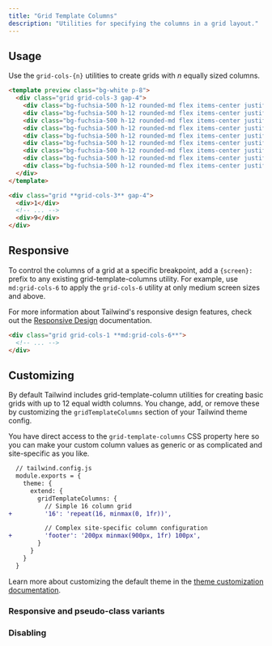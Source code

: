 ```yaml
---
title: "Grid Template Columns"
description: "Utilities for specifying the columns in a grid layout."
---
```




## Usage

Use the `grid-cols-{n}` utilities to create grids with _n_ equally sized columns.

```html fuchsia
<template preview class="bg-white p-8">
  <div class="grid grid-cols-3 gap-4">
    <div class="bg-fuchsia-500 h-12 rounded-md flex items-center justify-center text-white text-2xl font-extrabold">1</div>
    <div class="bg-fuchsia-500 h-12 rounded-md flex items-center justify-center text-white text-2xl font-extrabold">2</div>
    <div class="bg-fuchsia-500 h-12 rounded-md flex items-center justify-center text-white text-2xl font-extrabold">3</div>
    <div class="bg-fuchsia-500 h-12 rounded-md flex items-center justify-center text-white text-2xl font-extrabold">4</div>
    <div class="bg-fuchsia-500 h-12 rounded-md flex items-center justify-center text-white text-2xl font-extrabold">5</div>
    <div class="bg-fuchsia-500 h-12 rounded-md flex items-center justify-center text-white text-2xl font-extrabold">6</div>
    <div class="bg-fuchsia-500 h-12 rounded-md flex items-center justify-center text-white text-2xl font-extrabold">7</div>
    <div class="bg-fuchsia-500 h-12 rounded-md flex items-center justify-center text-white text-2xl font-extrabold">8</div>
    <div class="bg-fuchsia-500 h-12 rounded-md flex items-center justify-center text-white text-2xl font-extrabold">9</div>
  </div>
</template>

<div class="grid **grid-cols-3** gap-4">
  <div>1</div>
  <!-- ... -->
  <div>9</div>
</div>
```

## Responsive

To control the columns of a grid at a specific breakpoint, add a `{screen}:` prefix to any existing grid-template-columns utility. For example, use `md:grid-cols-6` to apply the `grid-cols-6` utility at only medium screen sizes and above.

For more information about Tailwind's responsive design features, check out the [Responsive Design](/docs/responsive-design) documentation.

```html
<div class="grid grid-cols-1 **md:grid-cols-6**">
  <!-- ... -->
</div>
```

## Customizing

By default Tailwind includes grid-template-column utilities for creating basic grids with up to 12 equal width columns. You change, add, or remove these by customizing the `gridTemplateColumns` section of your Tailwind theme config.

You have direct access to the `grid-template-columns` CSS property here so you can make your custom column values as generic or as complicated and site-specific as you like.

```diff
  // tailwind.config.js
  module.exports = {
    theme: {
      extend: {
        gridTemplateColumns: {
          // Simple 16 column grid
+         '16': 'repeat(16, minmax(0, 1fr))',

          // Complex site-specific column configuration
+         'footer': '200px minmax(900px, 1fr) 100px',
        }
      }
    }
  }
```

Learn more about customizing the default theme in the [theme customization documentation](/docs/theme#customizing-the-default-theme).

### Responsive and pseudo-class variants

<Variants plugin="gridTemplateColumns" name="grid-template-columns" />

### Disabling

<Disabling plugin="gridTemplateColumns" name="grid-template-columns" />
